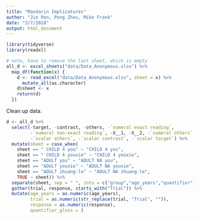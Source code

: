 ```yaml
---
title: "Mandarin Implicatures"
author: "Jie Ren, Peng Zhou, Mike Frank"
date: "3/7/2018"
output: html_document
---
```


```r
library(tidyverse)
library(readxl)

# note, have to remove the last sheet, which is empty
all_d <- excel_sheets("data/Data_Anonymous.xlsx") %>%
  map_df(function(x) {
    d <- read_excel("data/Data_Anonymous.xlsx", sheet = x) %>%
      mutate_all(as.character)
    d$sheet <- x
    return(d)
  })
```


Clean up data. 

```r
d <- all_d %>%
  select(-target, -contrast, -others, -`numeral exact reading`, 
         -`numeral non-exact reading`, -X__1, -X__2, -`numeral others`, 
         -`scalar others`, -`scalar contrast`, -`scalar target`) %>%
  mutate(sheet = case_when(
    sheet == " CHILD 4 you" ~ "CHILD 4 you",
    sheet == " CHILD 4 youxie" ~ "CHILD 4 youxie",
    sheet == "ADULT you" ~ "ADULT NA you", 
    sheet == "ADULT youxie" ~ "ADULT NA youxie", 
    sheet == "ADULT zhuang-le" ~ "ADULT NA zhuang-le",
    TRUE ~ sheet)) %>% 
  separate(sheet, sep = " ", into = c("group","age_years","quantifier")) %>%
  gather(trial, response, starts_with("Trial")) %>%
  mutate(age_years = as.numeric(age_years), 
         trial = as.numeric(str_replace(trial, "Trial", "")),
         response = as.numeric(response), 
         quantifier_gloss = )
```

